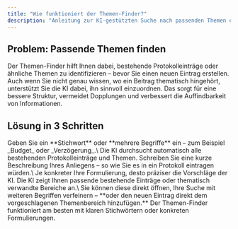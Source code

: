```yaml
---
title: "Wie funktioniert der Themen-Finder?"
description: "Anleitung zur KI-gestützten Suche nach passenden Themen oder Protokolleinträgen"
---
```


## Problem: Passende Themen finden

Der Themen-Finder hilft Ihnen dabei, bestehende Protokolleinträge oder ähnliche Themen zu identifizieren – bevor Sie einen neuen Eintrag erstellen. Auch wenn Sie nicht genau wissen, wo ein Beitrag thematisch hingehört, unterstützt Sie die KI dabei, ihn sinnvoll einzuordnen. Das sorgt für eine bessere Struktur, vermeidet Dopplungen und verbessert die Auffindbarkeit von Informationen.

## Lösung in 3 Schritten

<Steps>
  <Step title="Suchbegriff eingeben">
    Geben Sie ein **Stichwort** oder **mehrere Begriffe** ein – zum Beispiel _Budget_ oder _Verzögerung_.\
    Die KI durchsucht automatisch alle bestehenden Protokolleinträge und Themen.
  </Step>
  <Step title="Beschreibung formulieren">
    Schreiben Sie eine kurze Beschreibung Ihres Anliegens – so wie Sie es in ein Protokoll eintragen würden.\
    Je konkreter Ihre Formulierung, desto präziser die Vorschläge der KI.
  </Step>
  <Step title="Vorschläge auswählen">
    Die KI zeigt Ihnen passende bestehende Einträge oder thematisch verwandte Bereiche an.\
    Sie können diese direkt öffnen, Ihre Suche mit weiteren Begriffen verfeinern – **oder den neuen Eintrag direkt dem vorgeschlagenen Themenbereich hinzufügen.**
  </Step>
</Steps>

<Card title="→ Tipp" href="#">
  Der Themen-Finder funktioniert am besten mit klaren Stichwörtern oder konkreten Formulierungen.
</Card>